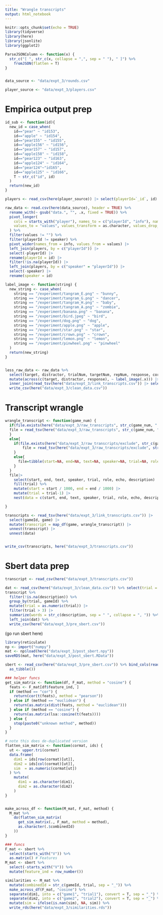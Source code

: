 ```yaml
---
title: "Wrangle transcripts"
output: html_notebook
---
```



```r
knitr::opts_chunk$set(echo = TRUE)
library(tidyverse)
library(here)
library(jsonlite)
library(ggplot2)

ParseJSONColumn <- function(x) {
  str_c("[ ", str_c(x, collapse = ",", sep = " "), " ]") %>%
    fromJSON(flatten = T)
}


data_source <- "data/expt_3/rounds.csv"

player_source <- "data/expt_3/players.csv"

```

# Empirica output prep

```r

id_sub <- function(id){
  new_id = case_when(
    id=="pear" ~ "id153",
    id=="apple" ~ "id154",
    id=="pear155" ~ "id155",
    id=="apple156" ~ "id156",
    id=="pear157" ~ "id157",
    id=="apple158" ~ "id158",
    id=="pear123" ~ "id163",
    id=="apple124" ~ "id164",
    id=="pear124"~"id165",
    id=="apple125" ~ "id166",
    T ~ str_c("id", id)
  )
  return(new_id)
}

players <- read_csv(here(player_source)) |> select(playerId=`_id`, id) |> rowwise() |>  mutate(id=id_sub(id)) |> ungroup()

raw_data <- read.csv(here(data_source), header = TRUE) %>%
  rename_with(~ gsub("data.", "", .x, fixed = TRUE)) %>%
  pivot_longer(
    cols = starts_with("player"), names_to = c("playerId", "info"), names_prefix = "player_", names_sep = "_",
    values_to = "values", values_transform = as.character, values_drop_na = T
  ) %>%
  filter(values != "") %>%
  filter(playerId != speaker) %>%
  pivot_wider(names_from = info, values_from = values) |>
  left_join(players, by = c("playerId")) |>
  select(-playerId) |>
  rename(playerId = id) |>
  filter(!is.na(playerId)) |>
  left_join(players, by = c("speaker" = "playerId")) |>
  select(-speaker) |>
  rename(speaker = id)

label_image <- function(string) {
  new_string <- case_when(
    string == "/experiment/tangram_E.png" ~ "bunny",
    string == "/experiment/tangram_G.png" ~ "dancer",
    string == "/experiment/tangram_H.png" ~ "baby",
    string == "/experiment/tangram_A.png" ~ "zombie",
    string == "/experiment/banana.png" ~ "banana",
    string == "/experiment/bird.jpeg" ~ "bird",
    string == "/experiment/dog.png" ~ "dog",
    string == "/experiment/apple.png" ~ "apple",
    string == "/experiment/star.png" ~ "star",
    string == "/experiment/crown.png" ~ "crown",
    string == "/experiment/lemon.png" ~ "lemon",
    string == "/experiment/pinwheel.png" ~ "pinwheel"
  )
  return(new_string)
}


less_raw_data <- raw_data %>%
  select(target, distractor, trialNum, targetNum, repNum, response, correct, time, listener = playerId, speaker, gameId) %>%
  mutate(across(c(target, distractor, response), ~ label_image(.x))) |> 
  inner_join(read_tsv(here("data/expt_3/link_transcripts.csv")) |> select(gameId, game)) |> 
  write_csv(here("data/expt_3/clean_data.csv"))


```

# Transcript wrangle

```r

wrangle_transcript <- function(game_num) {
  if(file.exists(here("data/expt_3/raw_transcripts", str_c(game_num, ".tsv")))){
  file = read_tsv(here("data/expt_3/raw_transcripts", str_c(game_num, ".tsv")))
  }
  else{
    if(file.exists(here("data/expt_3/raw_transcripts/exclude", str_c(game_num, ".tsv")))){
        file = read_tsv(here("data/expt_3/raw_transcripts/exclude", str_c(game_num, ".tsv")))
    }
    else{
      file=tibble(start=NA, end=NA, text=NA, speaker=NA, trial=NA, role=NA, echo=NA, description=NA)
    }
  }
  file|>
    select(start, end, text, speaker, trial, role, echo, description) |>
    fill(trial) %>%
    mutate(start = start / 1000, end = end / 1000) |>
    mutate(trial = trial-1) |>
    nest(data = c(start, end, text, speaker, trial, role, echo, description))

}

transcripts <- read_tsv(here("data/expt_3/link_transcripts.csv")) |> 
  select(gameId, game) |>
  mutate(transcript = map_df(game, wrangle_transcript)) |>
  unnest(transcript) |>
  unnest(data)


write_csv(transcripts, here("data/expt_3/transcripts.csv"))
```


# Sbert data prep 

```r
transcript <- read_csv(here("data/expt_3/transcripts.csv"))

dat <- read_csv(here("data/expt_3/clean_data.csv")) %>% select(trial = trialNum, gameId, target, distractor)
transcript %>%
  filter(!is.na(description)) %>%
  group_by(trial, gameId) %>%
  mutate(trial = as.numeric(trial)) |>
  filter(trial > 3) |>
  summarize(words = str_c(description, sep = " ", collapse = ", ")) %>%
  left_join(dat) %>%
  write_csv(here("data/expt_3/pre_sbert.csv"))
```

(go run sbert here)
```r
library(reticulate)
np <- import("numpy")
mat <- np$load(here("data/expt_3/post_sbert.npy"))
saveRDS(mat, here("data/expt_3/post_sbert.RData"))
```

```r
sbert <- read_csv(here("data/expt_3/pre_sbert.csv")) %>% bind_cols(read_rds(here("data/expt_3/post_sbert.RData")) %>%
  as_tibble())

### helper funcs
get_sim_matrix <- function(df, F_mat, method = "cosine") {
  feats <- F_mat[df$feature_ind, ]
  if (method == "cor") {
    return(cor(t(feats), method = "pearson"))
  } else if (method == "euclidean") {
    return(as.matrix(dist(feats, method = "euclidean")))
  } else if (method == "cosine") {
    return(as.matrix(lsa::cosine(t(feats))))
  } else {
    stop(paste0("unknown method", method))
  }
}

# note this does de-duplicated version
flatten_sim_matrix <- function(cormat, ids) {
  ut <- upper.tri(cormat)
  data.frame(
    dim1 = ids[row(cormat)[ut]],
    dim2 = ids[col(cormat)[ut]],
    sim  = as.numeric(cormat[ut])
  ) %>%
    mutate(
      dim1 = as.character(dim1),
      dim2 = as.character(dim2)
    )
}


make_across_df <- function(M_mat, F_mat, method) {
  M_mat %>%
    do(flatten_sim_matrix(
      get_sim_matrix(., F_mat, method = method),
      as.character(.$combinedId)
    ))
}

### funcs
F_mat <- sbert %>%
  select(starts_with("V")) %>%
  as.matrix() # Features
M_mat <- sbert %>%
  select(-starts_with("V")) %>%
  mutate(feature_ind = row_number())

similarities <- M_mat %>%
  mutate(combinedId = str_c(gameId, trial, sep = "_")) %>%
  make_across_df(F_mat, "cosine") %>%
  separate(dim1, into = c("game1", "trial1"), convert = T, sep = "_") %>%
  separate(dim2, into = c("game2", "trial2"), convert = T, sep = "_") %>%
  mutate(sim = ifelse(is.nan(sim), NA, sim)) %>%
  write_rds(here("data/expt_3/similarities.rds"))
```
